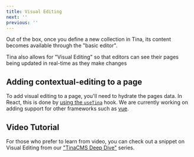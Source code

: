 ```yaml
---
title: Visual Editing
next: ''
previous: ''
---
```


Out of the box, once you define a new collection in Tina, its content becomes available through the "basic editor".


Tina also allows for "Visual Editing" so that editors can see their pages being updated in real-time as they make changes


## Adding contextual-editing to a page

To add visual editing to a page, you'll need to hydrate the pages data. In React, this is done by [using the `useTina`](/docs/contextual-editing/react) hook. We are currently working on adding support for other frameworks such as [vue](/docs/contextual-editing/vue).

## Video Tutorial

For those who prefer to learn from video, you can check out a snippet on Visual Editing from our ["TinaCMS Deep Dive"](https://www.youtube.com/watch?v=PcgnJDILv4w\&list=PLPar4H9PHKVqoCwZy79PHr8-W_vA3lAOB\&pp=iAQB) series.

<Youtube embedSrc="https://www.youtube.com/embed/PcgnJDILv4w?start=1067" />
